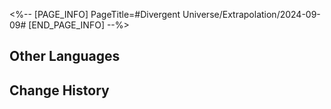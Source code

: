 <%-- [PAGE_INFO]
PageTitle=#Divergent Universe/Extrapolation/2024-09-09#
[END_PAGE_INFO] --%>
{{Event
|name              = Cyclical Extrapolation: Escape From Boredom
|image             = Event Cyclical Extrapolation Escape From Boredom.png
|type              = Cyclical Extrapolation
|time_known        = yes
|time_start        = 2024-09-09 04:00:00
|time_end          = 2024-09-16 03:59:59
}}

{{Cyclical Extrapolation
|curios     = Parallel Universe Walkie-Talkie
|equations  = Advisor Physician//Elation//Abundance//3;; Aether Phantom//Elation//Propagation//2;; Drifting Circus//Elation//Abundance//1
|trailblaze = '''Lying Cap'''<br />Obtain some Blessings of Elation
|rewards    = Relic Remains*30; Lost Crystal*3
|boss_1_1   = Automaton Direwolf; Searing Prowler; Aurumaton Spectral Envoy; "Past Confined and Caged"; Memory Zone Meme "Shell of Faded Rage"
|boss_1_2   = Disciples of Sanctus Medicus: Shape Shifter (Bug); The Ascended (Bug); Abundance Sprite: Malefic Ape (Bug); Senior Staff: Team Leader (Bug); Aurumaton Spectral Envoy (Bug); Dreamjolt Troupe's Beyond Overcooked (Bug); Dreamjolt Troupe's Sweet Gorilla (Bug); "Past Confined and Caged" (Bug); "Tomorrow in Harmonious Chords" (Bug); "Present Inebriated in Revelry" (Bug)
|boss_2_1   = Automaton Direwolf (Bug); Searing Prowler (Bug); Frigid Prowler (Bug); Aurumaton Spectral Envoy (Bug); "Past Confined and Caged" (Bug)
|boss_2_2   = Svarog (Complete); Stellaron Hunter: Kafka (Complete); Abundant Ebon Deer (Complete); Cloud Knight Lieutenant: Yanqing (Complete); Memory Zone Meme "Something Unto Death" (Complete)
|boss_3     = Stellaron Hunter: Sam (Complete)
|rules      = You will not obtain Equations or Weighted Curios after achieving victory in Boss Domain; Obtain this week's Preset Constructs upon entering the first plane
}}

==Other Languages==
{{Other Languages
|en   = Cyclical Extrapolation: Escape From Boredom
|zhs  = 周期演算：逃离无趣
|zht  = 週期演算：逃離無趣
|ja   = 周期演算：退屈からの逃避
|ko   = 주기 연산: 지루함에서의 탈출
|es   = Cálculo periódico: Escape del aburrimiento
|fr   = Calcul cyclique&nbsp;: Évasion de l'ennui
|ru   = Цикличное вычисление: Побег от тоски
|th   = การคำนวณแบบรอบ: หลีกหนีความน่าเบื่อ
|vi   = Ngoại Suy Chu Kỳ: Thoát Khỏi Sự Vô Vị
|de   = Zyklische Berechnung: Flucht vor Langeweile
|id   = Kalkulasi Siklus: Lari dari Kebosanan
|pt   = Extrapolação Cíclica: Fuga do Tédio
}}

==Change History==
{{Change History|2.4}}